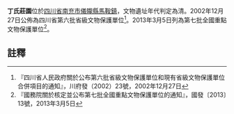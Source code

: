 {{msg:四川省文物保護單位
|名稱 = 丁氏莊園
|編號 = 45
|圖片 = 
|級別 = S6
|分類 = 
|時代 = [[清代|清代]]
|地点 = [[四川省|四川省]][[南充市|南充市]][[儀隴縣|儀隴縣]][[馬鞍鎮|馬鞍鎮]]
|坐標 =
|登錄 = 2002年12月27日
}}
{{msg:四川省文物保護單位
|名稱 = 丁氏莊園
|編號 = 1887
|圖片 = 
|級別 = 107
|分類 = 
|時代 = 1925年
|地点 = [[四川省|四川省]][[南充市|南充市]][[儀隴縣|儀隴縣]]
|坐標 =
|登錄 = 2013年3月5日
}}
'''丁氏莊園'''位於[[四川省|四川省]][[南充市|南充市]][[儀隴縣|儀隴縣]][[馬鞍鎮|馬鞍鎮]]，文物遺址年代判定為清。2002年12月27日公佈為四川省第六批省級文物保護單位<ref>『四川省人民政府關於公布第六批省級文物保護單位和現有省級文物保護單位合併項目的通知』，川府發（2002）23號，2002年12月27日</ref>。2013年3月5日列為第七批全國重點文物保護單位<ref>『國務院關於核定並公布第七批全國重點文物保護單位的通知』，國發〔2013〕13號，2013年3月5日</ref>。
==註釋==
{{reflist}}
{{文物保護單位小作品}}
{{四川全國重點文物保護單位}}